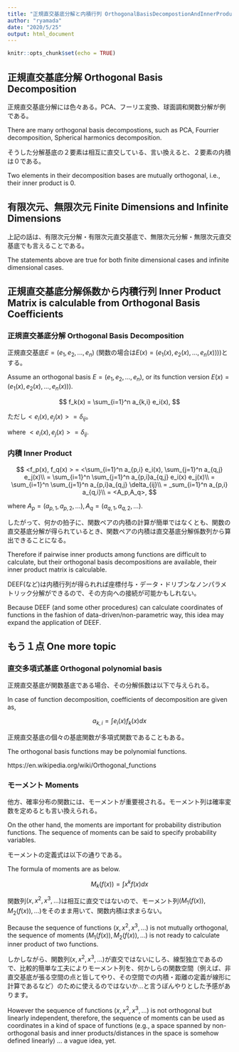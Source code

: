 ```yaml
---
title: "正規直交基底分解と内積行列 OrthogonalBasisDecompostionAndInnerProductMatrix"
author: "ryamada"
date: "2020/5/25"
output: html_document
---
```


```r
knitr::opts_chunk$set(echo = TRUE)
```

## 正規直交基底分解 Orthogonal Basis Decomposition

正規直交基底分解には色々ある。PCA、フーリエ変換、球面調和関数分解が例である。

There are many orthogonal basis decompostions, such as PCA, Fourrier decomposition, Spherical harmonics decomposition.

そうした分解基底の２要素は相互に直交している、言い換えると、２要素の内積は０である。

Two elements in their decomposition bases are mutually orthogonal, i.e., their inner product is 0.

## 有限次元、無限次元 Finite Dimensions and Infinite Dimensions

上記の話は、有限次元分解・有限次元直交基底で、無限次元分解・無限次元直交基底でも言えることである。

The statements above are true for both finite dimensional cases and infinite dimensional cases.

## 正規直交基底分解係数から内積行列 Inner Product Matrix is calculable from Orthogonal Basis Coefficients

### 正規直交基底分解 Orthogonal Basis Decomposition

正規直交基底$E = (e_1,e_2,...,e_n)$ (関数の場合は$E(x) = (e_1(x),e_2(x),...,e_n(x)))$)とする。

Assume an orthogonal basis $E = (e_1,e_2,...,e_n)$, or its function version $E(x) = (e_1(x),e_2(x),...,e_n(x)))$.

$$
f_k(x) = \sum_{i=1}^n a_{k,i} e_i(x),
$$

ただし$<e_i(x),e_j(x) > = \delta_{ij}$。

where $<e_i(x),e_j(x) > = \delta_{ij}$.

### 内積 Inner Product 

$$
<f_p(x), f_q(x) > = <\sum_{i=1}^n a_{p,i} e_i(x), \sum_{j=1}^n a_{q,j} e_j(x)\\
= \sum_{i=1}^n \sum_{j=1}^n a_{p,i}a_{q,j} e_i(x) e_j(x)\\
= \sum_{i=1}^n \sum_{j=1}^n a_{p,i}a_{q,j} \delta_{ij}\\
= _sum_{i=1}^n a_{p,i} a_{q,i}\\
= <A_p,A_q>,
$$

where $A_p = (a_{p,1},a_{p,2},...), A_q = (a_{q,1},a_{q,2},...)$.

したがって、何かの拍子に、関数ペアの内積の計算が簡単ではなくとも、関数の直交基底分解が得られているとき、関数ペアの内積は直交基底分解係数列から算出できることになる。

Therefore if pairwise inner products among functions are difficult to calculate, but their orthogonal basis decompositions are available, their inner product matrix is calculable. 

DEEF(など)は内積行列が得られれば座標付与・データ・ドリブンなノンパラメトリック分解ができるので、その方向への接続が可能かもしれない。

Because DEEF (and some other procedures) can calculate coordinates of functions in the fashion of data-driven/non-parametric way, this idea may expand the application of DEEF.

## もう１点 One more topic

### 直交多項式基底 Orthogonal polynomial basis

正規直交基底が関数基底である場合、その分解係数は以下で与えられる。

In case of function decomposition, coefficients of decomposition are given as,

$$
a_{k,i} =\int e_i(x) f_k(x) dx
$$

正規直交基底の個々の基底関数が多項式関数であることもある。

The orthogonal basis functions may be polynomial functions.

https://en.wikipedia.org/wiki/Orthogonal_functions 

### モーメント Moments

他方、確率分布の関数には、モーメントが重要視される。モーメント列は確率変数を定めるとも言い換えられる。

On the other hand, the moments are important for probability distribution functions. The sequence of moments can be said to specify probability variables.

モーメントの定義式は以下の通りである。

The formula of moments are as below.

$$
M_k(f(x)) = \int x^k f(x) dx
$$

関数列$(x,x^2,x^3,...)$は相互に直交ではないので、モーメント列$(M_1(f(x)),M_2(f(x)),...)$をそのまま用いて、関数内積は求まらない。

Because the sequence of functions $(x,x^2,x^3,...)$ is not mutually orthogonal, the sequence of moments $(M_1(f(x)),M_2(f(x)),...)$ is not ready to calculate inner product of two functions.

しかしながら、関数列$(x,x^2,x^3,...)$が直交ではないにしろ、線型独立であるので、比較的簡単な工夫によりモーメント列を、何かしらの関数空間（例えば、非直交基底が張る空間の点と皆してやり、その空間での内積・距離の定義が線形に計算であるなど）のために使えるのではないか…と言うぼんやりとした予感があります。

However the sequence of functions $(x,x^2,x^3,...)$ is not orthogonal but linearly independent, therefore, the sequence of moments can be used as coordinates in a kind of space of functions (e.g., a space spanned by non-orthogonal basis and inner products/distances in the space is somehow defined linearly) ... a vague idea, yet.
